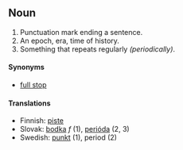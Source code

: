 ==Noun==
# Punctuation mark ending a sentence.
# An epoch, era, time of history.
# Something that repeats regularly ''(periodically)''.
====Synonyms====
*[[full stop]]

====Translations====

*Finnish: [[piste]]
*Slovak: [[bodka]] ''f'' (1), [[perióda]] (2, 3)
*Swedish: [[punkt]] (1), period (2)

{{msg:Punctuation}}